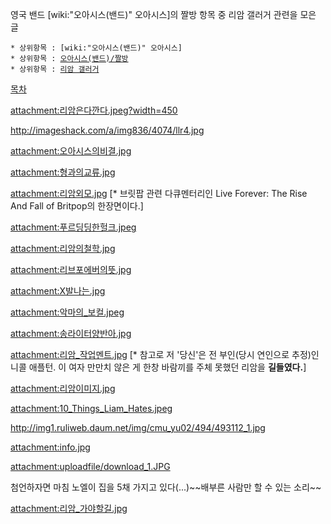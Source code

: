 영국 밴드 [wiki:"오아시스(밴드)" 오아시스]의 짤방 항목 중 리암 갤러거 관련을 모은 글  

 * 상위항목 : [wiki:"오아시스(밴드)" 오아시스]
 * 상위항목 : [[오아시스(밴드)/짤방]]
 * 상위항목 : [[리암 갤러거]]

[[목차]]

{{{#!html
<iframe width="480" height="360" src="//www.youtube.com/embed/UaaEx82lo1g" frameborder="0" allowfullscreen></iframe> }}}


attachment:리암은다깐다.jpeg?width=450

http://imageshack.com/a/img836/4074/llr4.jpg

attachment:오아시스의비결.jpg

attachment:형과의교류.jpg

attachment:리암외모.jpg
[* 브릿팝 관련 다큐멘터리인 Live Forever: The Rise And Fall of Britpop의 한장면이다.]

attachment:푸르딩딩한헐크.jpeg

attachment:리암의철학.jpg

attachment:리브포에버의뜻.jpg

attachment:X발나는.jpg

attachment:악마의_보컬.jpeg

attachment:송라이터양반아.jpg

attachment:리암_작업멘트.jpg
[* 참고로 저 '당신'은 전 부인(당시 연인으로 추정)인 니콜 애플턴. 이 여자 만만치 않은 게 한창 바람끼를 주체 못했던 리암을 '''길들였다.''']

attachment:리암이미지.jpg

attachment:10_Things_Liam_Hates.jpeg

http://img1.ruliweb.daum.net/img/cmu_yu02/494/493112_1.jpg

attachment:info.jpg

attachment:uploadfile/download_1.JPG

첨언하자면 마침 노엘이 집을 5채 가지고 있다(...)~~배부른 사람만 할 수 있는 소리~~

attachment:리암_가야할길.jpg
